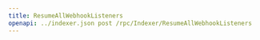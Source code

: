---
title: ResumeAllWebhookListeners
openapi: ../indexer.json post /rpc/Indexer/ResumeAllWebhookListeners
---
